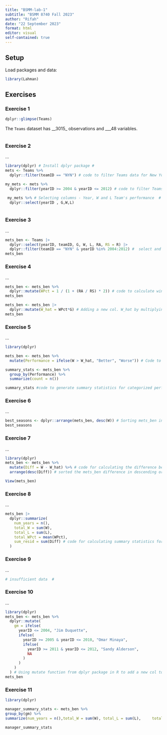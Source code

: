 ```yaml
---
title: "BSMM-lab-1"
subtitle: "BSMM 8740 Fall 2023"
author: "Rifah"
date: "22 September 2023"
format: html
editor: visual
self-contained: true
---
```


## Setup

Load packages and data:

```r
library(Lahman)
```

## Exercises

### Exercise 1

```r
dplyr::glimpse(Teams)
```

The `Teams` dataset has \_\_3015\_ observations and \_\_\_48 variables.

```{}
```

### Exercise 2

...

```r
library(dplyr) # Install dplyr package #
mets <- Teams %>%
  dplyr::filter(teamID == "NYN") # code to filter Teams data for New York based on TeamID #

my_mets <- mets %>%
  dplyr::filter(yearID >= 2004 & yearID <= 2012) # code to filter Teams data for New York based on year #

 my_mets %>% # Selecting columns - Year, W and L Team's performance  #
  dplyr::select(yearID , G,W,L) 
 
```

### Exercise 3

...

```r
mets_ben <- Teams |>
  dplyr::select(yearID, teamID, G, W, L, RA, RS = R) |> 
  dplyr::filter(teamID == "NYN" & yearID %in% 2004:2012) #  select and filter data for New York Mets from 2004 to 2012 #
mets_ben  

```

### Exercise 4

...

```r
mets_ben <- mets_ben %>%
  dplyr::mutate(WPct = 1 / (1 + (RA / RS) * 2)) # code to calculate winning percentage #
mets_ben
```

```r
mets_ben <- mets_ben |>
  dplyr::mutate(W_hat = WPct*G) # Adding a new col. W_hat by multiplying winning percentage with number of games #
mets_ben
```

### Exercise 5

...

```r
library(dplyr)

mets_ben <- mets_ben %>%
  mutate(Performance = ifelse(W > W_hat, "Better", "Worse")) # Code to assess team performance and categorise it as "Better" or "worse" based on wins #

summary_stats <- mets_ben %>%
  group_by(Performance) %>%
  summarize(count = n())

summary_stats #code to generate summary statistics for categorized performance #
```

### Exercise 6

...

```r
best_seasons <- dplyr::arrange(mets_ben, desc(W)) # Sorting mets_ben in descending order of wins to identify best seasons #
best_seasons

```

### Exercise 7

...

```r
library(dplyr)
mets_ben <- mets_ben %>%
  mutate(Diff = W - W_hat) %>% # code for calculating the difference between Actual and Expected wins #
  arrange(desc(Diff)) # sorted the mets_ben difference in descending order #

View(mets_ben)
```

### Exercise 8

...

```r
mets_ben |>
  dplyr::summarize(
    num_years = n(), 
    total_W = sum(W), 
    total_L = sum(L), 
    total_WPct = mean(WPct), 
    sum_resid = sum(Diff) # code for calculating summary statistics for mets-ben on diff. criterias #
  )
```

### Exercise 9

...

```r
# insufficient data  #
```

### Exercise 10

...

```r
library(dplyr)
mets_ben <- mets_ben %>% 
  dplyr::mutate(
    gm = ifelse(
      yearID <= 2004, "Jim Duquette",
      ifelse(
        yearID >= 2005 & yearID <= 2010, "Omar Minaya",
        ifelse(
          yearID >= 2011 & yearID <= 2012, "Sandy Alderson",
          NA
        )
      )
    )
  ) # Using mutate function from dplyr package in R to add a new col to mets_ben #
mets_ben
```

### Exercise 11

```r
library(dplyr)

manager_summary_stats <- mets_ben %>%   
group_by(gm) %>%   
summarize(num_years = n(),total_W = sum(W), total_L = sum(L),     total_WPct = mean(WPct),sum_resid = mean(Diff) ) # Code to generate summary statistics for General Manager's performance in 'manager_summary_stats" using number of years, total wins, total losses etc. #

manager_summary_stats
```
